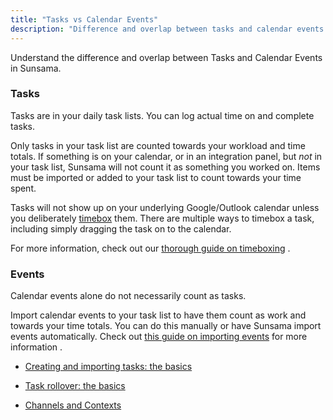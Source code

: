 ```yaml
---
title: "Tasks vs Calendar Events"
description: "Difference and overlap between tasks and calendar events in Sunsama"
---
```

Understand the difference and overlap between Tasks and Calendar Events in Sunsama.

  

### Tasks

Tasks are in your daily task lists. You can log actual time on and complete tasks.

Only tasks in your task list are counted towards your workload and time totals. If something is on your calendar, or in an integration panel, but _not_ in your task list, Sunsama will not count it as something you worked on. Items must be imported or added to your task list to count towards your time spent.

Tasks will not show up on your underlying Google/Outlook calendar unless you deliberately [timebox](/docs/timeboxing)
 them. There are multiple ways to timebox a task, including simply dragging the task on to the calendar.

For more information, check out our [thorough guide on timeboxing](/docs/timeboxing)
.

  

### Events

Calendar events alone do not necessarily count as tasks.

Import calendar events to your task list to have them count as work and towards your time totals. You can do this manually or have Sunsama import events automatically. Check out [this guide on importing events](/docs/importing-meetings)
 for more information .

*   [Creating and importing tasks: the basics](/docs/importing-and-creating-tasks)
    
*   [Task rollover: the basics](/docs/task-rollover-and-recurring-tasks-the-basics)
    
*   [Channels and Contexts](/docs/channels-and-contexts-copy)